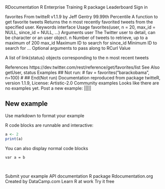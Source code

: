
RDocumentation 
R Enterprise Training
R package
Leaderboard
Sign in
 
favorites
From twitteR v1.1.9
by Jeff Gentry
99.99th
Percentile
A function to get favorite tweets 
Returns the n most recently favorited tweets from the specified user. 
Keywords
interface 
Usage
favorites(user, n = 20, max_id = NULL, since_id = NULL, ...)
Arguments
user
The Twitter user to detail, can be character or an user object.
n
Number of tweets to retrieve, up to a maximum of 200
max_id
Maximum ID to search for
since_id
Minimum ID to search for
...
Optional arguments to pass along to RCurl
Value

A list of link{status} objects corresponding to the n most recent tweets 

References
https://dev.twitter.com/rest/reference/get/favorites/list 
See Also
getUser, status 
Examples
  ## Not run: 
#       fav = favorites("barackobama", n=100)
#   ## End(Not run)
Documentation reproduced from package twitteR, version 1.1.9, License: Artistic-2.0 
Community examples
Looks like there are no examples yet.
Post a new example:
|||||

## New example
Use markdown to format your example

R code blocks are runnable and interactive:
```r
a <- 2
print(a)
```

You can also display normal code blocks
```
var a = b
```

​

Submit your example
 API documentation 
R package 
Rdocumentation.org 
Created by DataCamp.com
Learn R at work Try it free 
